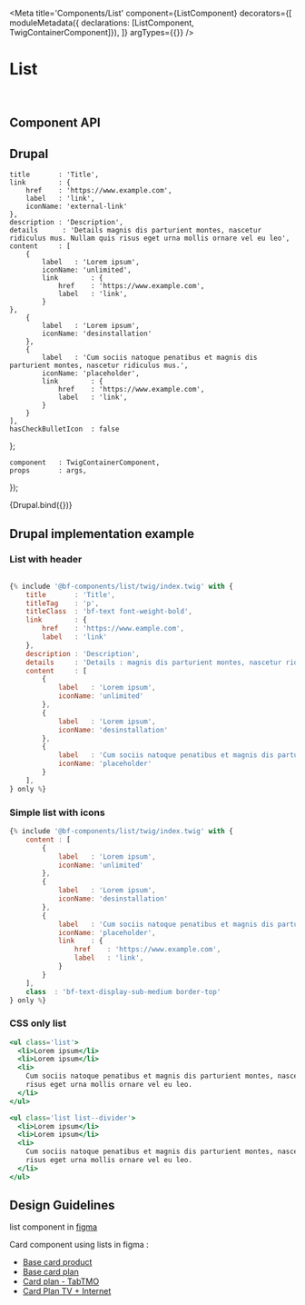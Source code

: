 

<Meta
    title='Components/List'
    component={ListComponent}
    decorators={[
        moduleMetadata({ declarations: [ListComponent, TwigContainerComponent]}),
    ]}
    argTypes={{}}
/>

# List

<br />


## Component API

<Props of={ListComponent} />

## Drupal

    title       : 'Title',
    link        : {
        href    : 'https://www.example.com',
        label   : 'link',
        iconName: 'external-link'
    },
    description : 'Description',
    details      : 'Details magnis dis parturient montes, nascetur ridiculus mus. Nullam quis risus eget urna mollis ornare vel eu leo',
    content     : [
        {
            label   : 'Lorem ipsum',
            iconName: 'unlimited',
            link        : {
                href    : 'https://www.example.com',
                label   : 'link',
            }
    },
        {
            label   : 'Lorem ipsum',
            iconName: 'desinstallation'
        },
        {
            label   : 'Cum sociis natoque penatibus et magnis dis parturient montes, nascetur ridiculus mus.',
            iconName: 'placeholder',
            link        : {
                href    : 'https://www.example.com',
                label   : 'link',
            }
        }
    ],
    hasCheckBulletIcon  : false
};

    component   : TwigContainerComponent,
    props       : args,
});

<Canvas withSource='none'>
    <Story
        name='Drupal'
        height='800px'
        args={{
            elementPath : 'components/list/_doc/template.drupal',
            ...commonProps
        }}
    >
        {Drupal.bind({})}
    </Story>
</Canvas>

## Drupal implementation example

### List with header

```jsx

{% include '@bf-components/list/twig/index.twig' with {
    title       : 'Title',
    titleTag    : 'p',
    titleClass  : 'bf-text font-weight-bold',
    link        : {
        href    : 'https://www.eample.com',
        label   : 'link'
    },
    description : 'Description',
    details     : 'Details : magnis dis parturient montes, nascetur ridiculus mus. Nullam quis risus eget urna mollis ornare vel eu leo',
    content     : [
        {
            label   : 'Lorem ipsum',
            iconName: 'unlimited'
        },
        {
            label   : 'Lorem ipsum',
            iconName: 'desinstallation'
        },
        {
            label   : 'Cum sociis natoque penatibus et magnis dis parturient montes, nascetur ridiculus mus. Nullam quis risus eget urna mollis ornare vel eu leo.',
            iconName: 'placeholder'
        }
    ],
} only %}
```

### Simple list with icons

```jsx
{% include '@bf-components/list/twig/index.twig' with {
    content : [
        {
            label   : 'Lorem ipsum',
            iconName: 'unlimited'
        },
        {
            label   : 'Lorem ipsum',
            iconName: 'desinstallation'
        },
        {
            label   : 'Cum sociis natoque penatibus et magnis dis parturient montes, nascetur ridiculus mus. Nullam quis risus eget urna mollis ornare vel eu leo.',
            iconName: 'placeholder',
            link    : {
                href    : 'https://www.example.com',
                label   : 'link',
            }
        }
    ],
    class  : 'bf-text-display-sub-medium border-top'
} only %}
```
### CSS only list

```jsx
<ul class='list'>
  <li>Lorem ipsum</li>
  <li>Lorem ipsum</li>
  <li>
    Cum sociis natoque penatibus et magnis dis parturient montes, nascetur ridiculus mus. Nullam quis
    risus eget urna mollis ornare vel eu leo.
  </li>
</ul>

<ul class='list list--divider'>
  <li>Lorem ipsum</li>
  <li>Lorem ipsum</li>
  <li>
    Cum sociis natoque penatibus et magnis dis parturient montes, nascetur ridiculus mus. Nullam quis
    risus eget urna mollis ornare vel eu leo.
  </li>
</ul>

```

## Design Guidelines

list component in [figma](https://www.figma.com/file/7bTmk29aCBl7rCFszffYPr/DS---Components-%26-styles?node-id=10057%3A2076)

Card component using lists in figma :

 - [Base card product](https://www.figma.com/file/7bTmk29aCBl7rCFszffYPr/DS---Components-%26-styles?node-id=19609%3A268175)
 - [Base card plan](https://www.figma.com/file/7bTmk29aCBl7rCFszffYPr/DS---Components-%26-styles?node-id=12609%3A177232)
 - [Card plan - TabTMO](https://www.figma.com/file/7bTmk29aCBl7rCFszffYPr/DS---Components-%26-styles?node-id=12528%3A1022)
 - [Card Plan TV + Internet](https://www.figma.com/file/7bTmk29aCBl7rCFszffYPr/DS---Components-%26-styles?node-id=12609%3A164406)